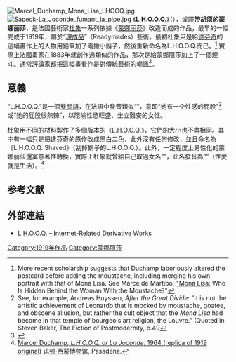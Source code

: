 {{noteTA
|1=zh-cn:杜尚; zh-tw:杜象;
}}[[Image:Marcel_Duchamp_Mona_Lisa_LHOOQ.jpg|thumb]]
[[Image:Sapeck-La_Joconde_fumant_la_pipe.jpg|thumb]]
《'''L.H.O.O.Q.'''》（{{IPA-fr|el aʃ o o ky}}），或譯'''带胡须的蒙娜丽莎'''，是法國藝術家[[杜象|杜象]]一系列依據《[[蒙娜丽莎|蒙娜丽莎]]》改造而成的作品，最早的一幅完成于1919年，屬於“[[現成品|現成品]]”（Readymades）藝術。最初杜象只是給[[達芬奇|達芬奇]]的這幅畫作上的人物用鉛筆加了兩撇小鬍子，然後重新命名為L.H.O.O.Q.而已。<ref>More recent scholarship suggests that Duchamp laboriously altered the postcard before adding the moustache, including merging his own portrait with that of Mona Lisa. See Marce de Martibo, [http://www.artscienceresearchlab.org/articles/panorama.htm "Mona Lisa:] {{Wayback|url=http://www.artscienceresearchlab.org/articles/panorama.htm |date=20080320203734 }} Who Is Hidden Behind the Woman With the Moustache?"</ref> 實際上法國畫家{{link-fr|歐仁·巴代伊|Eugène Bataille}}在1883年就創作過類似的作品，那次是給蒙娜丽莎加上了一個煙斗。通常評論家都把這幅畫看作是對傳統藝術的嘲諷<ref>See, for example, Andreas Huyssen, ''After the Great Divide'': "It is not the artistic achievement of Leonardo that is mocked by moustache, goatee, and obscene allusion, but rather the cult object that the ''Mona Lisa'' had become in that temple of bourgeois art religion, the Louvre." (Quoted in Steven Baker, The Fiction of Postmodernity, p.49</ref>。

==意義==
“L.H.O.O.Q.”是一個[[雙關語|雙關語]]，在法語中發音類似“{{lang|fr|Elle a chaud au cul}}”，意即“她有一个性感的屁股”<ref name="Seekamp">{{cite web |first=Seekamp |last=Kristina |title=L.H.O.O.Q. or Mona Lisa |url=http://arthist.binghamton.edu/duchamp/LHOOQ.html |work=Unmaking the Museum: Marcel Duchamp's Readymades in Context |publisher=Binghamton University Department of Art History |year=2004 |archiveurl=https://web.archive.org/web/20060912065248/http://arthist.binghamton.edu/duchamp/LHOOQ.html |archivedate=2006-09-12 |deadurl=yes |accessdate=2016-02-01 }}</ref>或“她的屁股很熱辣”，以隱喻性慾旺盛、坐立難安的女性。

杜象用不同的材料製作了多個版本的《L.H.O.O.Q.》，它們的大小也不盡相同。其中有一幅只是把達芬奇的原作改成黑白二色，此外沒有任何修改，並且命名為《L.H.O.O.Q. Shaved》（刮掉鬍子的L.H.O.O.Q.）。此外，一定程度上男性化的蒙娜丽莎還寓意著性轉換，實際上杜象就曾給自己取過女名“{{lang|fr|Rrose Sélavy}}”，此名發音為“{{lang|fr|Eros, c'est la vie}}”（性愛就是生活）。<ref>[http://www.nortonsimon.org/collections/browse_artist.php?name=Duchamp%2C+Marcel&resultnum=5 Marcel Duchamp, ''L.H.O.O.Q. or La Joconde'', 1964 (replica of 1919 original)] {{Wayback|url=http://www.nortonsimon.org/collections/browse_artist.php?name=Duchamp%2C+Marcel&resultnum=5 |date=20161110111944 }} [[诺顿·西蒙博物馆|诺顿·西蒙博物馆]], Pasadena.</ref>

==参考文献==
{{reflist}}
==外部連結==
*[http://docs.law.gwu.edu/facweb/claw/lhooq0.htm L.H.O.O.Q. – Internet-Related Derivative Works]{{Wayback|url=http://docs.law.gwu.edu/facweb/claw/lhooq0.htm |date=20180819013902 }}

[[Category:1919年作品|Category:1919年作品]]
[[Category:蒙娜丽莎|Category:蒙娜丽莎]]